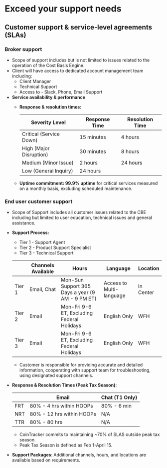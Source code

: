 # Exceed your support needs

## **Customer support & service-level agreements (SLAs)**

### **Broker support**

- Scope of support includes but is not limited to issues related to the operation of the Cost Basis Engine.
- Client will have access to dedicated account management team including:
  - Client Manager
  - Technical Support
  - Access to - Slack, Phone, Email Support
- **Service availability & performance**
  - **Response & resolution times:**

    | Severity Level          | Response Time | Resolution Time |
    | ----------------------- | ------------- | --------------- |
    | Critical (Service Down) | 15 minutes    | 4 hours         |
    | High (Major Disruption) | 30 minutes    | 8 hours         |
    | Medium (Minor Issue)    | 2 hours       | 24 hours        |
    | Low (General Inquiry)   | 24 hours      |                 |
  - **Uptime commitment: 99.9% uptime** for critical services measured on a monthly basis, excluding scheduled maintenance.

### **End user customer support**

- Scope of Support includes all customer issues related to the CBE including but limited to user education, technical issues and general assistance.
- **Support Process:**
  - Tier 1 - Support Agent
  - Tier 2 - Product Support Specialist
  - Tier 3 - Technical Support

  |        | Channels Available | Hours                                            | Language                 | Location  |
  | ------ | ------------------ | ------------------------------------------------ | ------------------------ | --------- |
  | Tier 1 | Email, Chat        | Mon-Sun Support 365 Days a year (9 AM - 9 PM ET) | Access to Multi-language | In Center |
  | Tier 2 | Email              | Mon-Fri 9-6 ET, Excluding Federal Holidays       | English Only             | WFH       |
  | Tier 3 | Email              | Mon-Fri 9-6 ET, Excluding Federal Holidays       | English Only             | WFH       |
  - Customer is responsible for providing accurate and detailed information, cooperating with support team for troubleshooting, using designated support channels.
- **Response & Resolution Times (Peak Tax Season):**

  |     | Email                     | Chat (T1 Only) |
  | --- | ------------------------- | -------------- |
  | FRT | 80% - 4 hrs within HOOPs  | 80% - 6 min    |
  | NRT | 80% - 12 hrs within HOOPs | N/A            |
  | TTR | 80% - 80 hrs              | N/A            |
  - CoinTracker commits to maintaining \~70% of SLAS outside peak tax season.
  - Peak Tax Season is defined as Feb 1-April 15.
- **Support Packages**: Additional channels, hours, and locations are available based on requirements.